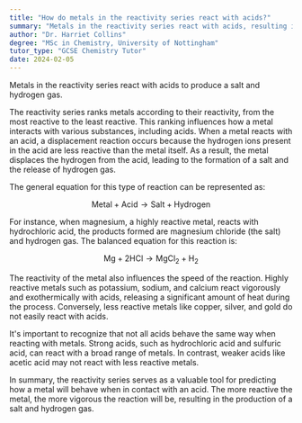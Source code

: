 ```yaml
---
title: "How do metals in the reactivity series react with acids?"
summary: "Metals in the reactivity series react with acids, resulting in the formation of a salt and the release of hydrogen gas."
author: "Dr. Harriet Collins"
degree: "MSc in Chemistry, University of Nottingham"
tutor_type: "GCSE Chemistry Tutor"
date: 2024-02-05
---
```


Metals in the reactivity series react with acids to produce a salt and hydrogen gas.

The reactivity series ranks metals according to their reactivity, from the most reactive to the least reactive. This ranking influences how a metal interacts with various substances, including acids. When a metal reacts with an acid, a displacement reaction occurs because the hydrogen ions present in the acid are less reactive than the metal itself. As a result, the metal displaces the hydrogen from the acid, leading to the formation of a salt and the release of hydrogen gas.

The general equation for this type of reaction can be represented as:

$$
\text{Metal} + \text{Acid} \rightarrow \text{Salt} + \text{Hydrogen}
$$

For instance, when magnesium, a highly reactive metal, reacts with hydrochloric acid, the products formed are magnesium chloride (the salt) and hydrogen gas. The balanced equation for this reaction is:

$$
\text{Mg} + 2\text{HCl} \rightarrow \text{MgCl}_2 + \text{H}_2
$$

The reactivity of the metal also influences the speed of the reaction. Highly reactive metals such as potassium, sodium, and calcium react vigorously and exothermically with acids, releasing a significant amount of heat during the process. Conversely, less reactive metals like copper, silver, and gold do not easily react with acids.

It's important to recognize that not all acids behave the same way when reacting with metals. Strong acids, such as hydrochloric acid and sulfuric acid, can react with a broad range of metals. In contrast, weaker acids like acetic acid may not react with less reactive metals.

In summary, the reactivity series serves as a valuable tool for predicting how a metal will behave when in contact with an acid. The more reactive the metal, the more vigorous the reaction will be, resulting in the production of a salt and hydrogen gas.
    